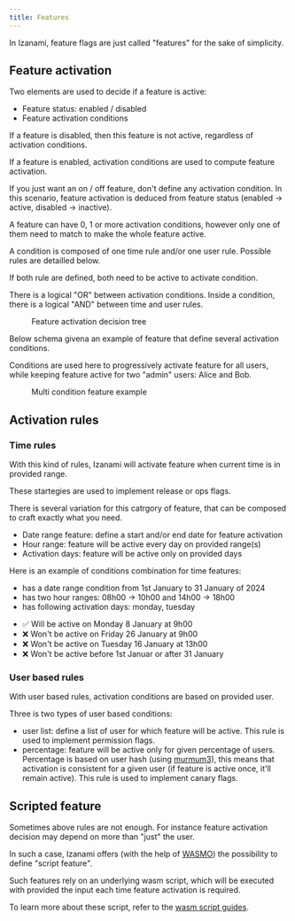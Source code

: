```yaml
---
title: Features
---
```



In Izanami, feature flags are just called "features" for the sake of simplicity.

## Feature activation

Two elements are used to decide if a feature is active:

- Feature status: enabled / disabled
- Feature activation conditions

If a feature is disabled, then this feature is not active, regardless of activation conditions.

If a feature is enabled, activation conditions are used to compute feature activation.

<Note>
  If you just want an on / off feature, don't define any activation condition.
  In this scenario, feature activation is deduced from feature status (enabled
  -> active, disabled -> inactive).
</Note>

A feature can have 0, 1 or more activation conditions, however only one of them need to match to make the whole feature active.

A condition is composed of one time rule and/or one user rule. Possible rules are detailled below.

If both rule are defined, both need to be active to activate condition.

<Note>
  There is a logical "OR" between activation conditions. Inside a condition,
  there is a logical "AND" between time and user rules.
</Note>

<figure>
  <EnableVsActive height="400" />
  <figcaption>Feature activation decision tree</figcaption>
</figure>

Below schema givena an example of feature that define several activation conditions.

Conditions are used here to progressively activate feature for all users, while keeping feature active for two "admin" users: Alice and Bob.

<figure>
  <StrategyConditionRule width="100%" height="700" />
  <figcaption>Multi condition feature example</figcaption>
</figure>

## Activation rules

### Time rules

With this kind of rules, Izanami will activate feature when current time is in provided range.

These startegies are used to implement release or ops flags.

There is several variation for this catrgory of feature, that can be composed to craft exactly what you need.

- Date range feature: define a start and/or end date for feature activation
- Hour range: feature will be active every day on provided range(s)
- Activation days: feature will be active only on provided days

<Note>
  Here is an example of conditions combination for time features: 
  <ul>
    <li>has a date range condition from 1st January to 31 January of 2024</li>
    <li>has two hour ranges: 08h00 -> 10h00 and 14h00 -> 18h00</li>
    <li>has following activation days: monday, tuesday</li>
  </ul>

<ul style={{ listStyleType: "none", paddingLeft: "12px" }}>
  <li>✅ Will be active on Monday 8 January at 9h00</li>
  <li>❌ Won't be active on Friday 26 January at 9h00</li>
  <li>❌ Won't be active on Tuesday 16 January at 13h00</li>
  <li>❌ Won't be active before 1st Januar or after 31 January</li>
</ul>

</Note>

### User based rules

With user based rules, activation conditions are based on provided user.

Three is two types of user based conditions:

- user list: define a list of user for which feature will be active. This rule is used to implement permission flags.
- percentage: feature will be active only for given percentage of users. Percentage is based on user hash (using [murmum3](https://en.wikipedia.org/wiki/MurmurHash)), this means that activation is consistent for a given user (if feature is active once, it'll remain active). This rule is used to implement canary flags.

## Scripted feature

Sometimes above rules are not enough. For instance feature activation decision may depend on more than "just" the user.

In such a case, Izanami offers (with the help of [WASMO](https://github.com/MAIF/wasmo)) the possibility to define "script feature".

Such features rely on an underlying wasm script, which will be executed with provided the input each time feature activation is required.

To learn more about these script, refer to the [wasm script guides](../guides/local-scripts).
